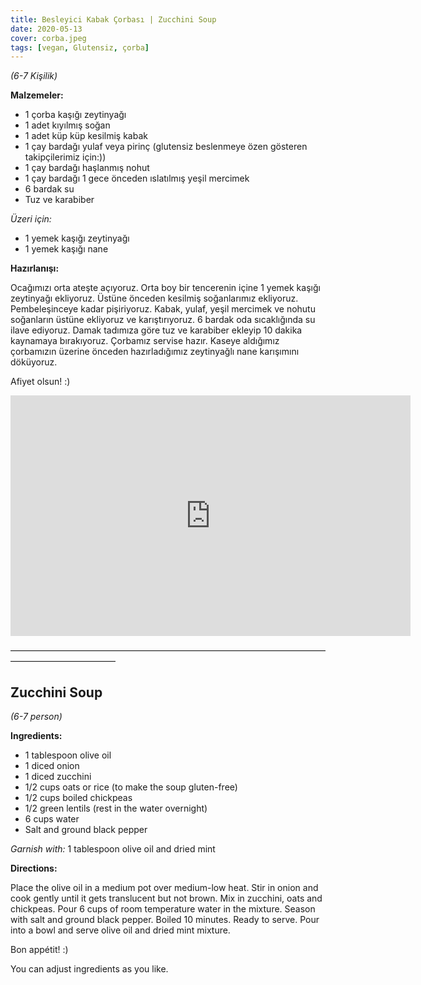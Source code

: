 ```yaml
---
title: Besleyici Kabak Çorbası | Zucchini Soup
date: 2020-05-13
cover: corba.jpeg
tags: [vegan, Glutensiz, çorba]
---
```


*(6-7 Kişilik)*

**Malzemeler:**

- 1 çorba kaşığı zeytinyağı
- 1 adet kıyılmış soğan
- 1 adet küp küp kesilmiş kabak
- 1 çay bardağı yulaf veya pirinç (glutensiz beslenmeye özen gösteren takipçilerimiz için:))
- 1 çay bardağı haşlanmış nohut
- 1 çay bardağı 1 gece önceden ıslatılmış yeşil mercimek
- 6 bardak su
- Tuz ve karabiber

*Üzeri için:*

- 1 yemek kaşığı zeytinyağı
- 1 yemek kaşığı nane

**Hazırlanışı:**


Ocağımızı orta ateşte açıyoruz. Orta boy bir tencerenin içine 1 yemek kaşığı zeytinyağı ekliyoruz.
 Üstüne önceden kesilmiş soğanlarımız ekliyoruz. Pembeleşinceye kadar pişiriyoruz.
 Kabak, yulaf, yeşil mercimek ve nohutu soğanların üstüne ekliyoruz ve karıştırıyoruz.
 6 bardak oda sıcaklığında su ilave ediyoruz. Damak tadımıza göre tuz ve karabiber ekleyip 10 dakika kaynamaya bırakıyoruz.
 Çorbamız servise hazır. Kaseye aldığımız çorbamızın üzerine önceden hazırladığımız zeytinyağlı nane karışımını döküyoruz.

 Afiyet olsun! :)

<p>
<iframe
    type="text/html"
    width="640"
    height="385"
    src="http://www.youtube.com/embed/sUpbkUUmPM8"
    frameborder="0">
</iframe>
</p>


————————————————————————————————————————————————

## Zucchini Soup

*(6-7 person)*

**Ingredients:**
- 1 tablespoon olive oil
- 1 diced onion
- 1 diced zucchini
- 1/2 cups oats or rice (to make the soup gluten-free)
- 1/2 cups boiled chickpeas
- 1/2 green lentils (rest in the water overnight)
- 6 cups water
- Salt and ground black pepper


*Garnish with:* 1 tablespoon olive oil and dried mint

**Directions:**


Place the olive oil in a medium pot over medium-low heat. Stir in onion and cook gently until it gets translucent
but not brown. Mix in zucchini, oats and chickpeas. Pour 6 cups of room temperature water in the mixture.
Season with salt and ground black pepper. Boiled 10 minutes. Ready to serve. Pour into a bowl and serve olive oil and
dried mint mixture.

Bon appétit! :)

You can adjust ingredients as you like.
